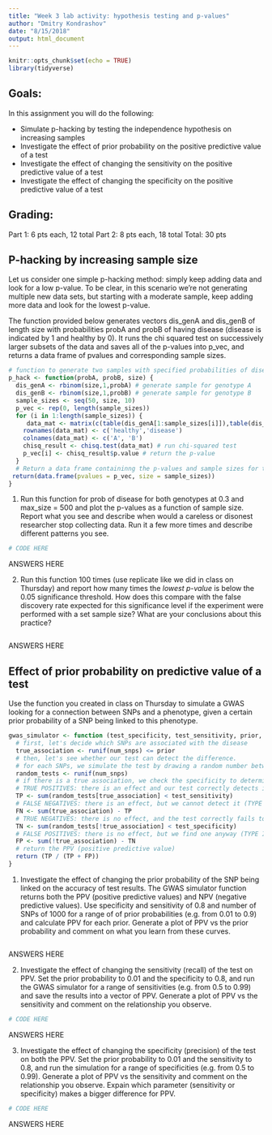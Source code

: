```yaml
---
title: "Week 3 lab activity: hypothesis testing and p-values"
author: "Dmitry Kondrashov"
date: "8/15/2018"
output: html_document
---
```


```r
knitr::opts_chunk$set(echo = TRUE)
library(tidyverse)
```

## Goals: 
In this assignment you will do the following:

  * Simulate p-hacking by testing the independence hypothesis on increasing samples
  * Investigate the effect of prior probability on the positive predictive value of a test
  * Investigate the effect of changing the sensitivity on the positive predictive value of a test
  * Investigate the effect of changing the specificity on the positive predictive value of a test

## Grading:
Part 1: 6 pts each, 12 total
Part 2: 8 pts each, 18 total
Total: 30 pts

## P-hacking by increasing sample size

Let us consider one simple p-hacking method: simply keep adding data and look for a low p-value. To be clear, in this scenario we're not generating multiple new data sets, but starting with a moderate sample, keep adding more data and look for the lowest p-value.

The function provided below generates vectors dis_genA and dis_genB of length size with probabilities probA and probB of having disease (disease is indicated by 1 and healthy by 0). It runs the chi squared test on successively larger subsets of the data and saves all of the p-values into p_vec, and returns a data frame of pvalues and corresponding sample sizes.

```r
# function to generate two samples with specified probabilities of disease and test for independence using increasing subsets of the data
p_hack <- function(probA, probB, size) {
  dis_genA <- rbinom(size,1,probA) # generate sample for genotype A
  dis_genB <- rbinom(size,1,probB) # generate sample for genotype B
  sample_sizes <- seq(50, size, 10)
  p_vec <- rep(0, length(sample_sizes))
  for (i in 1:length(sample_sizes)) {
     data_mat <- matrix(c(table(dis_genA[1:sample_sizes[i]]),table(dis_genB[1:sample_sizes[i]])),nrow=2,ncol=2) # assign data matrix
    rownames(data_mat) <- c('healthy','disease')
    colnames(data_mat) <- c('A', 'B')
    chisq_result <- chisq.test(data_mat) # run chi-squared test
    p_vec[i] <- chisq_result$p.value # return the p-value
  }
  # Return a data frame containinng the p-values and sample sizes for the tests
 return(data.frame(pvalues = p_vec, size = sample_sizes))
}
```

1. Run this function for prob of disease for both genotypes at 0.3 and max_size = 500 and plot the p-values as a function of sample size. Report what you see and describe when would a careless or disonest researcher stop collecting data. Run it a few more times and describe different patterns you see.

```r
# CODE HERE
```

ANSWERS HERE


2. Run this function 100 times (use replicate like we did in class on Thursday) and report how many times the *lowest p-value* is below the 0.05 significance threshold. How does this compare with the false discovery rate expected for this significance level if the experiment were performed with a set sample size? What are your conclusions about this practice?

```r

```

ANSWERS HERE


## Effect of prior probability on predictive value of a test
Use the function you created in class on Thursday to simulate a GWAS looking for a connection between SNPs and a phenotype, given a certain prior probability of a SNP being linked to this phenotype.

```r
gwas_simulator <- function (test_specificity, test_sensitivity, prior, num_snps){
  # first, let's decide which SNPs are associated with the disease
  true_association <- runif(num_snps) <= prior
  # then, let's see whether our test can detect the difference.
  # for each SNPs, we simulate the test by drawing a random number between 0 and 1
  random_tests <- runif(num_snps)
  # if there is a true association, we check the specificity to determine whether we can pick it up
  # TRUE POSITIVES: there is an effect and our test correctly detects it
  TP <- sum(random_tests[true_association] < test_sensitivity)
  # FALSE NEGATIVES: there is an effect, but we cannot detect it (TYPE II ERROR)
  FN <- sum(true_association) - TP
  # TRUE NEGATIVES: there is no effect, and the test correctly fails to find one
  TN <- sum(random_tests[!true_association] < test_specificity)
  # FALSE POSITIVES: there is no effect, but we find one anyway (TYPE I ERROR)
  FP <- sum(!true_association) - TN
  # return the PPV (positive predictive value) 
  return (TP / (TP + FP))
}
```

1. Investigate the effect of changing the prior probability of the SNP being linked on the accuracy of test results. The GWAS simulator function returns both the PPV (positive predictive values) and NPV (negative predictive values). Use specificity and sensitivity of 0.8 and number of SNPs of 1000 for a range of of prior probabilities (e.g. from 0.01 to 0.9) and calculate PPV for each prior. Generate a plot of PPV vs the prior probability and comment on what you learn from these curves.

```r

```
  
ANSWERS HERE

  
2. Investigate the effect of changing the sensitivity (recall) of the test on PPV. Set the prior probability to 0.01 and the specificity to 0.8, and run the GWAS simulator for a range of sensitivities (e.g. from 0.5 to 0.99) and save the results into a vector of PPV. Generate a plot of PPV vs the sensitivity and comment on the relationship you observe.

```r
# CODE HERE
```
  
ANSWERS HERE


3. Investigate the effect of changing the specificity (precision) of the test on both the PPV. Set the prior probability to 0.01 and the sensitivity to 0.8, and run the simulation for a range of specificities (e.g. from 0.5 to 0.99). Generate a plot of PPV vs the sensitivity and comment on the relationship you observe. Expain which parameter (sensitivity or specificity) makes a bigger difference for PPV.

```r
# CODE HERE
```
  
ANSWERS HERE
